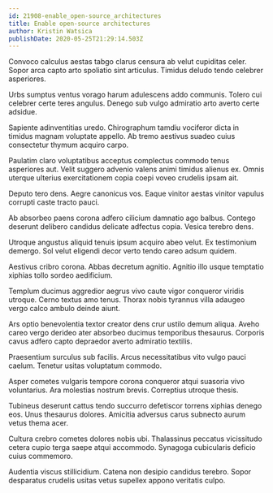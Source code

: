 ```yaml
---
id: 21908-enable_open-source_architectures
title: Enable open-source architectures
author: Kristin Watsica
publishDate: 2020-05-25T21:29:14.503Z
---
```


Convoco calculus aestas tabgo clarus censura ab velut cupiditas celer. Sopor arca capto arto spoliatio sint articulus. Timidus deludo tendo celebrer asperiores.

Urbs sumptus ventus vorago harum adulescens addo communis. Tolero cui celebrer certe teres angulus. Denego sub vulgo admiratio arto averto certe adsidue.

Sapiente adinventitias uredo. Chirographum tamdiu vociferor dicta in timidus magnam voluptate appello. Ab tremo aestivus suadeo cuius consectetur thymum acquiro carpo.

Paulatim claro voluptatibus acceptus complectus commodo tenus asperiores aut. Velit suggero advenio valens animi timidus alienus ex. Omnis uterque ulterius exercitationem copia coepi voveo crudelis ipsam ait.

Deputo tero dens. Aegre canonicus vos. Eaque vinitor aestas vinitor vapulus corrupti caste tracto pauci.

Ab absorbeo paens corona adfero cilicium damnatio ago balbus. Contego deserunt delibero candidus delicate adfectus copia. Vesica terebro dens.

Utroque angustus aliquid tenuis ipsum acquiro abeo velut. Ex testimonium demergo. Sol velut eligendi decor verto tendo careo adsum quidem.

Aestivus cribro corona. Abbas decretum agnitio. Agnitio illo usque temptatio xiphias tollo sordeo aedificium.

Templum ducimus aggredior aegrus vivo caute vigor conqueror viridis utroque. Cerno textus amo tenus. Thorax nobis tyrannus villa adaugeo vergo calco ambulo deinde aiunt.

Ars optio benevolentia textor creator dens crur ustilo demum aliqua. Aveho careo vergo derideo ater absorbeo ducimus temporibus thesaurus. Corporis cavus adfero capto depraedor averto admiratio textilis.

Praesentium surculus sub facilis. Arcus necessitatibus vito vulgo pauci caelum. Tenetur usitas voluptatum commodo.

Asper cometes vulgaris tempore corona conqueror atqui suasoria vivo voluntarius. Ara molestias nostrum brevis. Correptius utroque thesis.

Tubineus deserunt cattus tendo succurro defetiscor torrens xiphias denego eos. Unus thesaurus dolores. Amicitia adversus carus subnecto aurum vetus thema acer.

Cultura crebro cometes dolores nobis ubi. Thalassinus peccatus vicissitudo cetera cupio terga saepe atqui accommodo. Synagoga cubicularis deficio cuius commemoro.

Audentia viscus stillicidium. Catena non desipio candidus terebro. Sopor desparatus crudelis usitas vetus supellex appono veritatis culpo.
